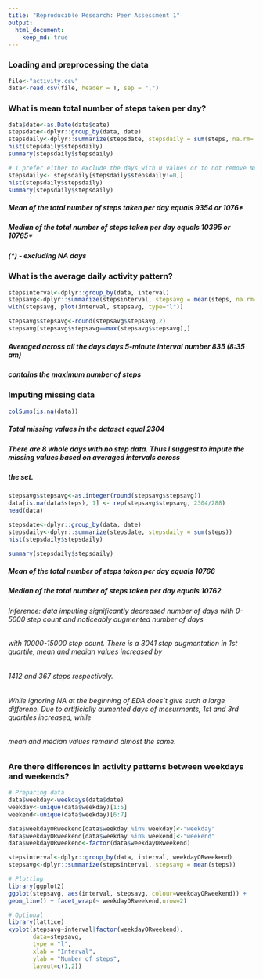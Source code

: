 ```yaml
---
title: "Reproducible Research: Peer Assessment 1"
output: 
  html_document:
    keep_md: true
--- 
```

### Loading and preprocessing the data

```r
file<-"activity.csv"
data<-read.csv(file, header = T, sep = ",")
```  
    
      
### What is mean total number of steps taken per day?

```r
data$date<-as.Date(data$date)
stepsdate<-dplyr::group_by(data, date)
stepsdaily<-dplyr::summarize(stepsdate, stepsdaily = sum(steps, na.rm=TRUE))
hist(stepsdaily$stepsdaily)
summary(stepsdaily$stepsdaily)

# I prefer either to exclude the days with 0 values or to not remove NA to get more clear understanding
stepsdaily<- stepsdaily[stepsdaily$stepsdaily!=0,]
hist(stepsdaily$stepsdaily)
summary(stepsdaily$stepsdaily)
```
##### Mean of the total number of steps taken per day equals 9354 or 1076* 
##### Median of the total number of steps taken per day equals 10395 or 10765* 
##### (*) - excluding NA days

### What is the average daily activity pattern?

```r
stepsinterval<-dplyr::group_by(data, interval)
stepsavg<-dplyr::summarize(stepsinterval, stepsavg = mean(steps, na.rm=TRUE))
with(stepsavg, plot(interval, stepsavg, type="l"))

stepsavg$stepsavg<-round(stepsavg$stepsavg,2)
stepsavg[stepsavg$stepsavg==max(stepsavg$stepsavg),]
```
##### Averaged across all the days days 5-minute interval number 835 (8:35 am) 
##### contains the maximum number of steps   

### Imputing missing data

```r
colSums(is.na(data))
``` 
##### Total missing values in the dataset equal 2304 
##### There are 8 whole days with no step data. Thus I suggest to impute the missing values based on averaged intervals across 
##### the set.

```r
stepsavg$stepsavg<-as.integer(round(stepsavg$stepsavg))
data[is.na(data$steps), 1] <- rep(stepsavg$stepsavg, 2304/288)
head(data)

stepsdate<-dplyr::group_by(data, date)
stepsdaily<-dplyr::summarize(stepsdate, stepsdaily = sum(steps))
hist(stepsdaily$stepsdaily)

summary(stepsdaily$stepsdaily)
```

##### Mean of the total number of steps taken per day equals 10766
##### Median of the total number of steps taken per day equals 10762
###### Inference: data imputing significantly decreased number of days with 0-5000 step count and noticeably augmented number of days  
###### with 10000-15000 step count. There is a 3041 step augmentation in 1st quartile, mean and median values increased by   
###### 1412 and 367 steps respectively.  
###### While ignoring NA at the beginning of EDA does't give such a large differene. Due to artificially aumented days of mesurments, 1st and 3rd quartiles increased, while  
###### mean and median values remaind almost the same.


### Are there differences in activity patterns between weekdays and weekends?

```r
# Preparing data
data$weekday<-weekdays(data$date)
weekday<-unique(data$weekday)[1:5]
weekend<-unique(data$weekday)[6:7]

data$weekdayORweekend[data$weekday %in% weekday]<-"weekday"
data$weekdayORweekend[data$weekday %in% weekend]<-"weekend"
data$weekdayORweekend<-factor(data$weekdayORweekend)

stepsinterval<-dplyr::group_by(data, interval, weekdayORweekend)
stepsavg<-dplyr::summarize(stepsinterval, stepsavg = mean(steps))
```

```r
# Plotting
library(ggplot2)
ggplot(stepsavg, aes(interval, stepsavg, colour=weekdayORweekend)) +
geom_line() + facet_wrap(~ weekdayORweekend,nrow=2)

# Optional
library(lattice)
xyplot(stepsavg~interval|factor(weekdayORweekend),
       data=stepsavg,
       type = "l",
       xlab = "Interval",
       ylab = "Number of steps",
       layout=c(1,2))
```



